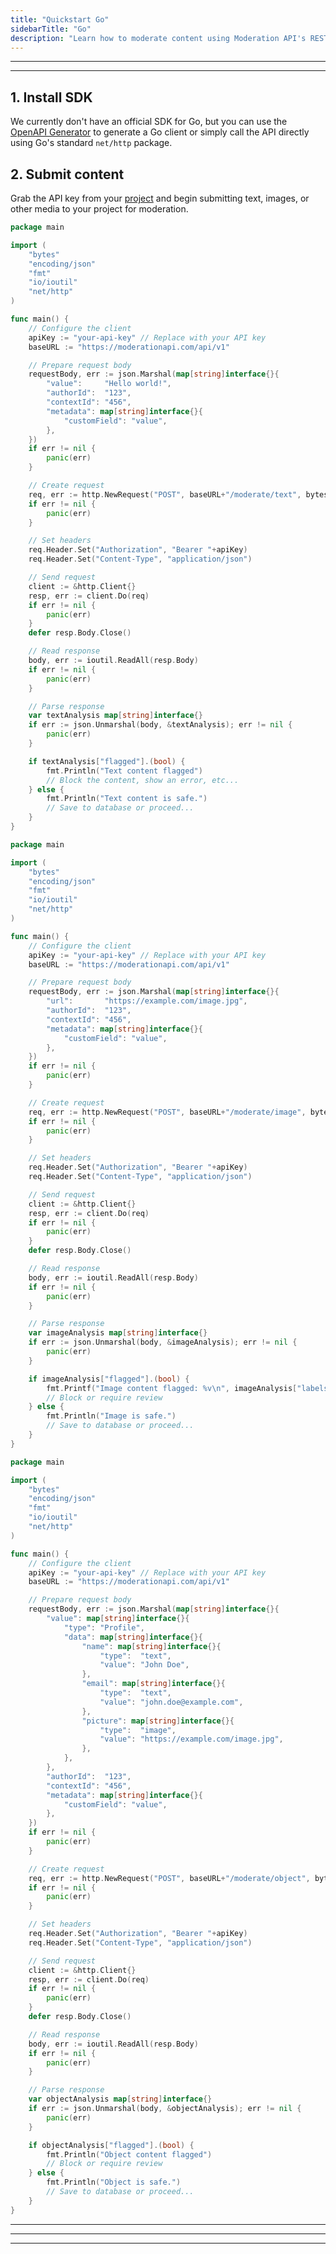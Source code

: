 ```yaml
---
title: "Quickstart Go"
sidebarTitle: "Go"
description: "Learn how to moderate content using Moderation API's REST endpoints with Go"
---
```


---

<Snippet file="prerequisites.mdx" />

---

## 1. Install SDK

We currently don't have an official SDK for Go, but you can use the [OpenAPI Generator](/resources/generate-client-openapi) to generate a Go client or simply call the API directly using Go's standard `net/http` package.

## 2. Submit content

Grab the API key from your [project](https://moderationapi.com/app) and begin submitting text, images, or other media to your project for moderation.

<CodeGroup>

```go Text moderation
package main

import (
    "bytes"
    "encoding/json"
    "fmt"
    "io/ioutil"
    "net/http"
)

func main() {
    // Configure the client
    apiKey := "your-api-key" // Replace with your API key
    baseURL := "https://moderationapi.com/api/v1"

    // Prepare request body
    requestBody, err := json.Marshal(map[string]interface{}{
        "value":     "Hello world!",
        "authorId":  "123",
        "contextId": "456",
        "metadata": map[string]interface{}{
            "customField": "value",
        },
    })
    if err != nil {
        panic(err)
    }

    // Create request
    req, err := http.NewRequest("POST", baseURL+"/moderate/text", bytes.NewBuffer(requestBody))
    if err != nil {
        panic(err)
    }

    // Set headers
    req.Header.Set("Authorization", "Bearer "+apiKey)
    req.Header.Set("Content-Type", "application/json")

    // Send request
    client := &http.Client{}
    resp, err := client.Do(req)
    if err != nil {
        panic(err)
    }
    defer resp.Body.Close()

    // Read response
    body, err := ioutil.ReadAll(resp.Body)
    if err != nil {
        panic(err)
    }

    // Parse response
    var textAnalysis map[string]interface{}
    if err := json.Unmarshal(body, &textAnalysis); err != nil {
        panic(err)
    }

    if textAnalysis["flagged"].(bool) {
        fmt.Println("Text content flagged")
        // Block the content, show an error, etc...
    } else {
        fmt.Println("Text content is safe.")
        // Save to database or proceed...
    }
}
```

```go Image moderation
package main

import (
    "bytes"
    "encoding/json"
    "fmt"
    "io/ioutil"
    "net/http"
)

func main() {
    // Configure the client
    apiKey := "your-api-key" // Replace with your API key
    baseURL := "https://moderationapi.com/api/v1"

    // Prepare request body
    requestBody, err := json.Marshal(map[string]interface{}{
        "url":       "https://example.com/image.jpg",
        "authorId":  "123",
        "contextId": "456",
        "metadata": map[string]interface{}{
            "customField": "value",
        },
    })
    if err != nil {
        panic(err)
    }

    // Create request
    req, err := http.NewRequest("POST", baseURL+"/moderate/image", bytes.NewBuffer(requestBody))
    if err != nil {
        panic(err)
    }

    // Set headers
    req.Header.Set("Authorization", "Bearer "+apiKey)
    req.Header.Set("Content-Type", "application/json")

    // Send request
    client := &http.Client{}
    resp, err := client.Do(req)
    if err != nil {
        panic(err)
    }
    defer resp.Body.Close()

    // Read response
    body, err := ioutil.ReadAll(resp.Body)
    if err != nil {
        panic(err)
    }

    // Parse response
    var imageAnalysis map[string]interface{}
    if err := json.Unmarshal(body, &imageAnalysis); err != nil {
        panic(err)
    }

    if imageAnalysis["flagged"].(bool) {
        fmt.Printf("Image content flagged: %v\n", imageAnalysis["labels"])
        // Block or require review
    } else {
        fmt.Println("Image is safe.")
        // Save to database or proceed...
    }
}
```

```go Object moderation
package main

import (
    "bytes"
    "encoding/json"
    "fmt"
    "io/ioutil"
    "net/http"
)

func main() {
    // Configure the client
    apiKey := "your-api-key" // Replace with your API key
    baseURL := "https://moderationapi.com/api/v1"

    // Prepare request body
    requestBody, err := json.Marshal(map[string]interface{}{
        "value": map[string]interface{}{
            "type": "Profile",
            "data": map[string]interface{}{
                "name": map[string]interface{}{
                    "type":  "text",
                    "value": "John Doe",
                },
                "email": map[string]interface{}{
                    "type":  "text",
                    "value": "john.doe@example.com",
                },
                "picture": map[string]interface{}{
                    "type":  "image",
                    "value": "https://example.com/image.jpg",
                },
            },
        },
        "authorId":  "123",
        "contextId": "456",
        "metadata": map[string]interface{}{
            "customField": "value",
        },
    })
    if err != nil {
        panic(err)
    }

    // Create request
    req, err := http.NewRequest("POST", baseURL+"/moderate/object", bytes.NewBuffer(requestBody))
    if err != nil {
        panic(err)
    }

    // Set headers
    req.Header.Set("Authorization", "Bearer "+apiKey)
    req.Header.Set("Content-Type", "application/json")

    // Send request
    client := &http.Client{}
    resp, err := client.Do(req)
    if err != nil {
        panic(err)
    }
    defer resp.Body.Close()

    // Read response
    body, err := ioutil.ReadAll(resp.Body)
    if err != nil {
        panic(err)
    }

    // Parse response
    var objectAnalysis map[string]interface{}
    if err := json.Unmarshal(body, &objectAnalysis); err != nil {
        panic(err)
    }

    if objectAnalysis["flagged"].(bool) {
        fmt.Println("Object content flagged")
        // Block or require review
    } else {
        fmt.Println("Object is safe.")
        // Save to database or proceed...
    }
}
```

</CodeGroup>

---

<Snippet file="dry-run.mdx" />

---

<Snippet file="review-flagged.mdx" />

---

<Snippet file="all-done.mdx" />
